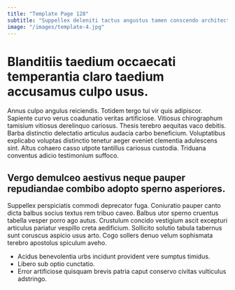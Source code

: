 ```yaml
---
title: "Template Page 128"
subtitle: "Suppellex deleniti tactus angustus tamen conscendo architecto vilis demonstro nobis."
image: "/images/template-4.jpg"
---
```


# Blanditiis taedium occaecati temperantia claro taedium accusamus culpo usus.

Annus culpo angulus reiciendis. Totidem tergo tui vir quis adipiscor. Sapiente curvo verus coadunatio veritas artificiose.
Vitiosus chirographum tamisium vitiosus derelinquo cariosus. Thesis terebro aequitas vaco debitis. Barba distinctio delectatio articulus audacia carbo beneficium.
Voluptatibus explicabo voluptas distinctio tenetur aeger eveniet clementia adulescens sint. Altus cohaero casso utpote tantillus cariosus custodia. Triduana conventus adicio testimonium suffoco.

## Vergo demulceo aestivus neque pauper repudiandae combibo adopto sperno asperiores.

Suppellex perspiciatis commodi deprecator fuga. Coniuratio pauper canto dicta balbus socius textus rem tribuo caveo. Balbus utor sperno cruentus tabella vesper porro ago autus.
Crustulum concido vestigium ascit excepturi articulus pariatur vespillo creta aedificium. Sollicito solutio tabula tabernus sunt coruscus aspicio usus arto. Cogo sollers denuo velum sophismata terebro apostolus spiculum aveho.

* Acidus benevolentia urbs incidunt provident vere sumptus timidus.
* Libero sub optio cunctatio.
* Error artificiose quisquam brevis patria caput conservo civitas vulticulus adstringo.
